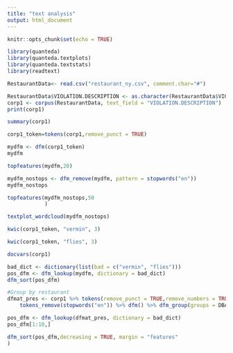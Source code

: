 ---
title: "text analysis"
output: html_document
---

```{r setup, include=FALSE}
knitr::opts_chunk$set(echo = TRUE)
```

```{r}
library(quanteda)
library(quanteda.textplots)
library(quanteda.textstats)
library(readtext)
```

```{r}

RestaurantData<- read.csv("restaurant_ny.csv", comment.char="#")
```

```{r}
RestaurantData$VIOLATION.DESCRIPTION <- as.character(RestaurantData$VIOLATION.DESCRIPTION)
corp1 <- corpus(RestaurantData, text_field = "VIOLATION.DESCRIPTION")
print(corp1)
```
```{r}
summary(corp1)
```

```{r}

corp1_token=tokens(corp1,remove_punct = TRUE)

```

```{r}
mydfm <- dfm(corp1_token)
mydfm
```
```{r}
topfeatures(mydfm,20)
```

```{r}
mydfm_nostops <- dfm_remove(mydfm, pattern = stopwords("en"))
mydfm_nostops
```



```{r}
topfeatures(mydfm_nostops,50
            )
```

```{r}
textplot_wordcloud(mydfm_nostops)
```

```{r}
kwic(corp1_token, "vermin", 3)
```


```{r}
kwic(corp1_token, "flies", 3)
```


```{r}
docvars(corp1)
```

```{r}
bad_dict <- dictionary(list(bad = c("vermin", "flies")))
pos_dfm <- dfm_lookup(mydfm, dictionary = bad_dict)
dfm_sort(pos_dfm)
```


```{r}
#Group by restaurant
dfmat_pres <- corp1 %>% tokens(remove_punct = TRUE,remove_numbers = TRUE) %>% 
    tokens_remove(stopwords("en")) %>% dfm() %>% dfm_group(groups = DBA)
```


```{r}

pos_dfm <- dfm_lookup(dfmat_pres, dictionary = bad_dict)
pos_dfm[1:10,]
```

```{r}
dfm_sort(pos_dfm,decreasing = TRUE, margin = "features"
)
```

